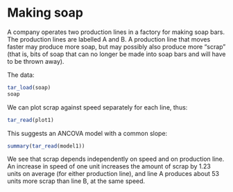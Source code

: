 
# Making soap

A company operates two production lines in a factory for making soap bars. The production lines are labelled A and B. A production line that moves faster may produce more soap, but may possibly also produce more “scrap” (that is, bits of soap that can no longer be made into soap bars and will have to be thrown away).

The data:

```r
tar_load(soap)
soap
```

We can plot scrap against speed separately for each line, thus:

```r
tar_read(plot1)
```

This suggests an ANCOVA model with a common slope:

```r
summary(tar_read(model1))
```


We see that scrap depends independently on speed and on production line. An increase in speed of one unit increases the amount of scrap by 1.23 units on average (for either production line), and line A produces about 53 units more scrap than line B, at the same speed.
